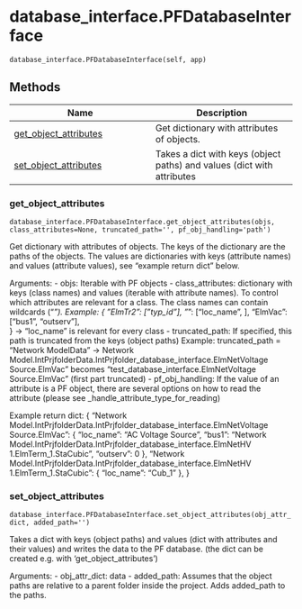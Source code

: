 # database_interface.PFDatabaseInterface { #powfacpy.database_interface.PFDatabaseInterface }

`database_interface.PFDatabaseInterface(self, app)`



## Methods

| Name | Description |
| --- | --- |
| [get_object_attributes](#powfacpy.database_interface.PFDatabaseInterface.get_object_attributes) | Get dictionary with attributes of objects. |
| [set_object_attributes](#powfacpy.database_interface.PFDatabaseInterface.set_object_attributes) | Takes a dict with keys (object paths) and values (dict with attributes  |

### get_object_attributes { #powfacpy.database_interface.PFDatabaseInterface.get_object_attributes }

`database_interface.PFDatabaseInterface.get_object_attributes(objs, class_attributes=None, truncated_path='', pf_obj_handling='path')`

Get dictionary with attributes of objects.
The keys of the dictionary are the paths of the objects.
The values are dictionaries with keys (attribute names) and values (attribute
values), see "example return dict" below. 

Arguments:
  - objs: Iterable with PF objects
  - class_attributes: dictionary with keys (class names) and values 
    (iterable with attribute names). To control which attributes are 
    relevant for a class. The class names can contain wildcards ("*").
    Example:
      {
        "ElmTr2": ["typ_id"],
        "*": ["loc_name", ],
        "ElmVac": ["bus1", "outserv"],    
      }
      -> "loc_name" is relevant for every class
  - truncated_path: If specified, this path is truncated from the keys (object paths)
    Example: truncated_path = "Network Model\Network Data"
      -> Network Model.IntPrjfolder\Network Data.IntPrjfolder\test_database_interface\Grid.ElmNet\AC Voltage Source.ElmVac"
      becomes "test_database_interface\Grid.ElmNet\AC Voltage Source.ElmVac" (first part truncated)
  - pf_obj_handling: If the value of an attribute is a PF object, there are several options on 
    how to read the attribute (please see _handle_attribute_type_for_reading)

Example return dict:
{
  "Network Model.IntPrjfolder\Network Data.IntPrjfolder\test_database_interface\Grid.ElmNet\AC Voltage Source.ElmVac": {
        "loc_name": "AC Voltage Source",
        "bus1": "Network Model.IntPrjfolder\Network Data.IntPrjfolder\test_database_interface\Grid.ElmNet\Terminal HV 1.ElmTerm\Cub_1.StaCubic",
        "outserv": 0
  },
  "Network Model.IntPrjfolder\Network Data.IntPrjfolder\test_database_interface\Grid.ElmNet\Terminal HV 1.ElmTerm\Cub_1.StaCubic": {
        "loc_name": "Cub_1"
  },
}

### set_object_attributes { #powfacpy.database_interface.PFDatabaseInterface.set_object_attributes }

`database_interface.PFDatabaseInterface.set_object_attributes(obj_attr_dict, added_path='')`

Takes a dict with keys (object paths) and values (dict with attributes 
and their values) and writes the data to the PF database.
(the dict can be created e.g. with 'get_object_attributes')

Arguments:
  - obj_attr_dict: data
  - added_path: Assumes that the object paths are relative to a parent 
    folder inside the project. Adds added_path to the paths.